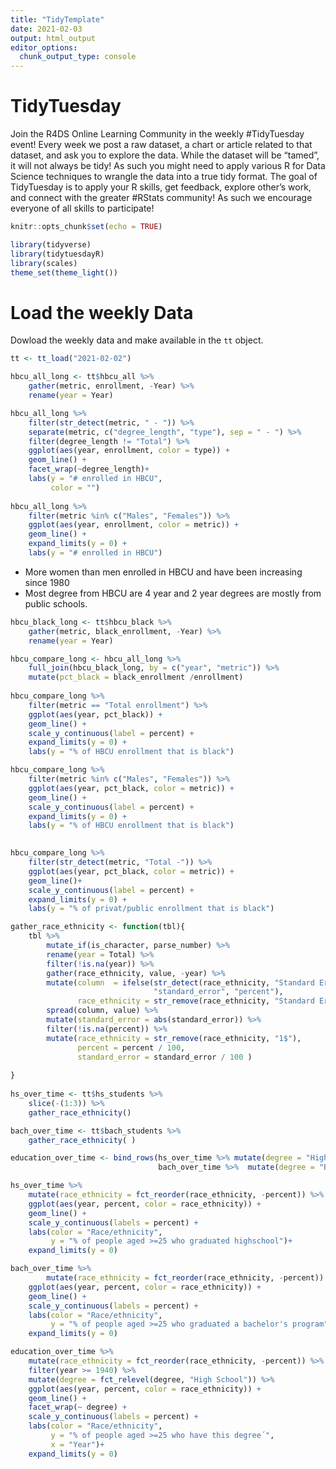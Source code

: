 ```yaml
---
title: "TidyTemplate"
date: 2021-02-03
output: html_output
editor_options: 
  chunk_output_type: console
---
```


# TidyTuesday

Join the R4DS Online Learning Community in the weekly #TidyTuesday event!
Every week we post a raw dataset, a chart or article related to that dataset, and ask you to explore the data.
While the dataset will be “tamed”, it will not always be tidy! As such you might need to apply various R for Data Science techniques to wrangle the data into a true tidy format.
The goal of TidyTuesday is to apply your R skills, get feedback, explore other’s work, and connect with the greater #RStats community!
As such we encourage everyone of all skills to participate!

```r

knitr::opts_chunk$set(echo = TRUE)

library(tidyverse)
library(tidytuesdayR)
library(scales)
theme_set(theme_light())

```

# Load the weekly Data

Dowload the weekly data and make available in the `tt` object.

```r

tt <- tt_load("2021-02-02")

```

```r

hbcu_all_long <- tt$hbcu_all %>% 
    gather(metric, enrollment, -Year) %>% 
    rename(year = Year)

hbcu_all_long %>% 
    filter(str_detect(metric, " - ")) %>% 
    separate(metric, c("degree_length", "type"), sep = " - ") %>% 
    filter(degree_length != "Total") %>% 
    ggplot(aes(year, enrollment, color = type)) +
    geom_line() + 
    facet_wrap(~degree_length)+
    labs(y = "# enrolled in HBCU", 
         color = "")
    
hbcu_all_long %>% 
    filter(metric %in% c("Males", "Females")) %>% 
    ggplot(aes(year, enrollment, color = metric)) + 
    geom_line() +
    expand_limits(y = 0) +
    labs(y = "# enrolled in HBCU")

```

* More women than men enrolled in HBCU and have been increasing since 1980
* Most degree from HBCU are 4 year and 2 year degrees are mostly from public schools. 



```r
hbcu_black_long <- tt$hbcu_black %>% 
    gather(metric, black_enrollment, -Year) %>% 
    rename(year = Year)

hbcu_compare_long <- hbcu_all_long %>% 
    full_join(hbcu_black_long, by = c("year", "metric")) %>% 
    mutate(pct_black = black_enrollment /enrollment) 
 
hbcu_compare_long %>% 
    filter(metric == "Total enrollment") %>% 
    ggplot(aes(year, pct_black)) +
    geom_line() + 
    scale_y_continuous(label = percent) + 
    expand_limits(y = 0) +
    labs(y = "% of HBCU enrollment that is black")

hbcu_compare_long %>% 
    filter(metric %in% c("Males", "Females")) %>% 
    ggplot(aes(year, pct_black, color = metric)) +
    geom_line() + 
    scale_y_continuous(label = percent) + 
    expand_limits(y = 0) +
    labs(y = "% of HBCU enrollment that is black")
    

hbcu_compare_long %>% 
    filter(str_detect(metric, "Total -")) %>% 
    ggplot(aes(year, pct_black, color = metric)) +
    geom_line()+ 
    scale_y_continuous(label = percent) + 
    expand_limits(y = 0) +
    labs(y = "% of privat/public enrollment that is black")
```




```r
gather_race_ethnicity <- function(tbl){
    tbl %>% 
        mutate_if(is_character, parse_number) %>%
        rename(year = Total) %>% 
        filter(!is.na(year)) %>% 
        gather(race_ethnicity, value, -year) %>% 
        mutate(column  = ifelse(str_detect(race_ethnicity, "Standard Errors -"), 
                                "standard_error", "percent"),
               race_ethnicity = str_remove(race_ethnicity, "Standard Errors -")) %>% 
        spread(column, value) %>% 
        mutate(standard_error = abs(standard_error)) %>% 
        filter(!is.na(percent)) %>% 
        mutate(race_ethnicity = str_remove(race_ethnicity, "1$"),
               percent = percent / 100, 
               standard_error = standard_error / 100 )
    
}
 
hs_over_time <- tt$hs_students %>% 
    slice(-(1:3)) %>% 
    gather_race_ethnicity()

bach_over_time <- tt$bach_students %>% 
    gather_race_ethnicity( )

education_over_time <- bind_rows(hs_over_time %>% mutate(degree = "High School"),
                                 bach_over_time %>%  mutate(degree = "Bachelor's"))

hs_over_time %>% 
    mutate(race_ethnicity = fct_reorder(race_ethnicity, -percent)) %>%  
    ggplot(aes(year, percent, color = race_ethnicity)) +
    geom_line() + 
    scale_y_continuous(labels = percent) +
    labs(color = "Race/ethnicity",
         y = "% of people aged >=25 who graduated highschool")+ 
    expand_limits(y = 0)

bach_over_time %>% 
        mutate(race_ethnicity = fct_reorder(race_ethnicity, -percent)) %>%  
    ggplot(aes(year, percent, color = race_ethnicity)) +
    geom_line() + 
    scale_y_continuous(labels = percent) +
    labs(color = "Race/ethnicity",
         y = "% of people aged >=25 who graduated a bachelor's program")+ 
    expand_limits(y = 0)

education_over_time %>% 
    mutate(race_ethnicity = fct_reorder(race_ethnicity, -percent)) %>%  
    filter(year >= 1940) %>% 
    mutate(degree = fct_relevel(degree, "High School")) %>% 
    ggplot(aes(year, percent, color = race_ethnicity)) +
    geom_line() + 
    facet_wrap(~ degree) +
    scale_y_continuous(labels = percent) +
    labs(color = "Race/ethnicity",
         y = "% of people aged >=25 who have this degree´",
         x = "Year")+ 
    expand_limits(y = 0)

```


